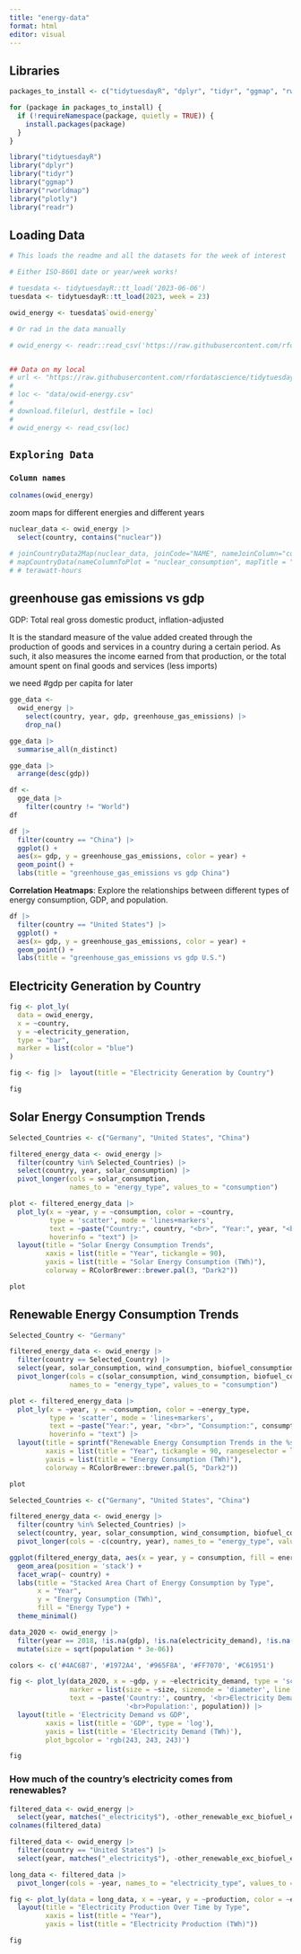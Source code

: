 ```yaml
---
title: "energy-data"
format: html
editor: visual
---
```


## Libraries

```r
packages_to_install <- c("tidytuesdayR", "dplyr", "tidyr", "ggmap", "rworldmap")

for (package in packages_to_install) {
  if (!requireNamespace(package, quietly = TRUE)) {
    install.packages(package)
  }
}

```

```r
library("tidytuesdayR")
library("dplyr")
library("tidyr")
library("ggmap")
library("rworldmap")
library("plotly")
library("readr")
```

## Loading Data

```r
# This loads the readme and all the datasets for the week of interest

# Either ISO-8601 date or year/week works!

# tuesdata <- tidytuesdayR::tt_load('2023-06-06')
tuesdata <- tidytuesdayR::tt_load(2023, week = 23)

owid_energy <- tuesdata$`owid-energy`

# Or rad in the data manually

# owid_energy <- readr::read_csv('https://raw.githubusercontent.com/rfordatascience/tidytuesday/master/data/2023/2023-06-06/owid-energy.csv')


## Data on my local
# url <- "https://raw.githubusercontent.com/rfordatascience/tidytuesday/master/data/2023/2023-06-06/owid-energy.csv"
# 
# loc <- "data/owid-energy.csv"
# 
# download.file(url, destfile = loc)
# 
# owid_energy <- read_csv(loc)
```

## `Exploring Data`

### `Column names`

```r
colnames(owid_energy)
```

zoom maps for different energies and different years

```r
nuclear_data <- owid_energy |> 
  select(country, contains("nuclear"))
```

```r
# joinCountryData2Map(nuclear_data, joinCode="NAME", nameJoinColumn="country") |> 
# mapCountryData(nameColumnToPlot = "nuclear_consumption", mapTitle = "Nuclear Consumption by Country", colourPalette="heat", oceanCol = "#CCCCCCCC", addLegend = TRUE, aspect = 1.1, borderCol = "Black", lwd =.1)
# # terawatt-hours
```

## greenhouse gas emissions vs gdp

GDP: Total real gross domestic product, inflation-adjusted

It is the standard measure of the value added created through the production of goods and services in a country during a certain period. As such, it also measures the income earned from that production, or the total amount spent on final goods and services (less imports)

we need #gdp per capita for later

```r
gge_data <-
  owid_energy |>
    select(country, year, gdp, greenhouse_gas_emissions) |>
    drop_na()

gge_data |> 
  summarise_all(n_distinct)
```

```r
gge_data |> 
  arrange(desc(gdp))
```

```r
df <- 
  gge_data |> 
    filter(country != "World")
df
```

```r
df |> 
  filter(country == "China") |> 
  ggplot() + 
  aes(x= gdp, y = greenhouse_gas_emissions, color = year) +
  geom_point() + 
  labs(title = "greenhouse_gas_emissions vs gdp China")
```

**Correlation Heatmaps**: Explore the relationships between different types of energy consumption, GDP, and population.

```r
df |> 
  filter(country == "United States") |> 
  ggplot() + 
  aes(x= gdp, y = greenhouse_gas_emissions, color = year) +
  geom_point() + 
  labs(title = "greenhouse_gas_emissions vs gdp U.S.")

```

## Electricity Generation by Country

```r
fig <- plot_ly(
  data = owid_energy,
  x = ~country,
  y = ~electricity_generation,
  type = "bar",
  marker = list(color = "blue")
)

fig <- fig |>  layout(title = "Electricity Generation by Country")

fig

```

## Solar Energy Consumption Trends

```r
Selected_Countries <- c("Germany", "United States", "China")

filtered_energy_data <- owid_energy |>
  filter(country %in% Selected_Countries) |>
  select(country, year, solar_consumption) |>
  pivot_longer(cols = solar_consumption, 
               names_to = "energy_type", values_to = "consumption")

plot <- filtered_energy_data |>
  plot_ly(x = ~year, y = ~consumption, color = ~country, 
          type = 'scatter', mode = 'lines+markers',
          text = ~paste("Country:", country, "<br>", "Year:", year, "<br>", "Solar Consumption:", consumption),
          hoverinfo = "text") |>
  layout(title = "Solar Energy Consumption Trends",
         xaxis = list(title = "Year", tickangle = 90),
         yaxis = list(title = "Solar Energy Consumption (TWh)"),
         colorway = RColorBrewer::brewer.pal(3, "Dark2"))

plot
```

## Renewable Energy Consumption Trends

```r
Selected_Country <- "Germany"

filtered_energy_data <- owid_energy |>
  filter(country == Selected_Country) |>
  select(year, solar_consumption, wind_consumption, biofuel_consumption, other_renewable_consumption, hydro_consumption) |>
  pivot_longer(cols = c(solar_consumption, wind_consumption, biofuel_consumption, other_renewable_consumption, hydro_consumption), 
               names_to = "energy_type", values_to = "consumption")

plot <- filtered_energy_data |>
  plot_ly(x = ~year, y = ~consumption, color = ~energy_type, 
          type = 'scatter', mode = 'lines+markers',
          text = ~paste("Year:", year, "<br>", "Consumption:", consumption),
          hoverinfo = "text") |>
  layout(title = sprintf("Renewable Energy Consumption Trends in the %s", Selected_Country),
         xaxis = list(title = "Year", tickangle = 90, rangeselector = list(buttons = list(list(count = 1, label = "1y", step = "year", stepmode = "backward"), list(count = 5, label = "5y", step = "year", stepmode = "backward"), list(step = "all"))), rangeslider = list(type = "date")),
         yaxis = list(title = "Energy Consumption (TWh)"),
         colorway = RColorBrewer::brewer.pal(5, "Dark2"))

plot
```

```r
Selected_Countries <- c("Germany", "United States", "China")

filtered_energy_data <- owid_energy |>
  filter(country %in% Selected_Countries) |>
  select(country, year, solar_consumption, wind_consumption, biofuel_consumption, other_renewable_consumption, hydro_consumption) |>
  pivot_longer(cols = -c(country, year), names_to = "energy_type", values_to = "consumption")

ggplot(filtered_energy_data, aes(x = year, y = consumption, fill = energy_type)) +
  geom_area(position = 'stack') +
  facet_wrap(~ country) +
  labs(title = "Stacked Area Chart of Energy Consumption by Type",
       x = "Year",
       y = "Energy Consumption (TWh)",
       fill = "Energy Type") +
  theme_minimal()

```

```r
data_2020 <- owid_energy |> 
  filter(year == 2018, !is.na(gdp), !is.na(electricity_demand), !is.na(population), country != "World") |> 
  mutate(size = sqrt(population * 3e-06)) 

colors <- c('#4AC6B7', '#1972A4', '#965F8A', '#FF7070', '#C61951')

fig <- plot_ly(data_2020, x = ~gdp, y = ~electricity_demand, type = 'scatter', mode = 'markers',
               marker = list(size = ~size, sizemode = 'diameter', line = list(width = 2, color = '#FFFFFF')),
               text = ~paste('Country:', country, '<br>Electricity Demand:', electricity_demand, '<br>GDP:', gdp,
                             '<br>Population:', population)) |> 
  layout(title = 'Electricity Demand vs GDP',
         xaxis = list(title = 'GDP', type = 'log'),
         yaxis = list(title = 'Electricity Demand (TWh)'),
         plot_bgcolor = 'rgb(243, 243, 243)')

fig

```

### How much of the country's electricity comes from renewables?

```r
filtered_data <- owid_energy |> 
  select(year, matches("_electricity$"), -other_renewable_exc_biofuel_electricity, -other_renewable_electricity, -per_capita_electricity)
colnames(filtered_data)
```

```r

filtered_data <- owid_energy |> 
  filter(country == "United States") |> 
  select(year, matches("_electricity$"), -other_renewable_exc_biofuel_electricity, -other_renewable_electricity, -per_capita_electricity)

long_data <- filtered_data |> 
  pivot_longer(cols = -year, names_to = "electricity_type", values_to = "production")

fig <- plot_ly(data = long_data, x = ~year, y = ~production, color = ~electricity_type, type = 'scatter', mode = 'lines+markers') %>%
  layout(title = "Electricity Production Over Time by Type",
         xaxis = list(title = "Year"),
         yaxis = list(title = "Electricity Production (TWh)"))

fig



```
